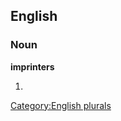 
==English==

===Noun===
'''imprinters'''

# {{plural of|[[imprinter]]}}

[[Category:English plurals]]